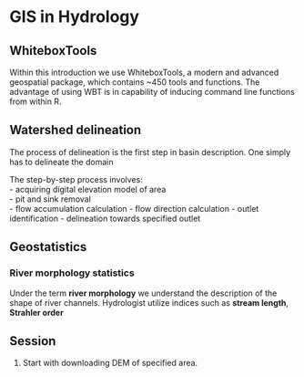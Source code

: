 # GIS in Hydrology

## WhiteboxTools

Within this introduction we use WhiteboxTools, a modern and advanced geospatial
package, which contains ~450 tools and functions. The advantage of using WBT
is in capability of inducing command line functions from within R.


## Watershed delineation

The process of delineation is the first step in basin description. One simply has 
to delineate the domain 

The step-by-step process involves:   
 - acquiring digital elevation model of area   
 - pit and sink removal   
 - flow accumulation calculation
 - flow direction calculation
 - outlet identification
 - delineation towards specified outlet


## Geostatistics

### River morphology statistics

Under the term **river morphology** we understand the description of the shape of 
river channels. Hydrologist utilize indices such as **stream length**, **Strahler 
order**

## Session

1. Start with downloading DEM of specified area.

